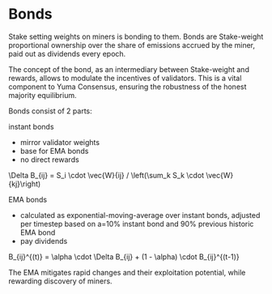 # Bonds

Stake setting weights on miners is bonding to them. Bonds are Stake-weight proportional ownership over the share of emissions accrued by the miner, paid out as dividends every epoch. 

The concept of the bond, as an intermediary between Stake-weight and rewards, allows to modulate the incentives of validators. This is a vital component to Yuma Consensus, ensuring the robustness of the honest majority equilibrium.

Bonds consist of 2 parts:

instant bonds
- mirror validator weights
- base for EMA bonds
- no direct rewards

\Delta B_{ij} = S_i \cdot \vec{W}{ij} / \left(\sum_k S_k \cdot \vec{W}{kj}\right)

EMA bonds 
- calculated as exponential-moving-average over instant bonds, adjusted per timestep based on a=10% instant bond and 90% previous historic EMA bond
- pay dividends 

B_{ij}^{(t)} = \alpha \cdot \Delta B_{ij} + (1 - \alpha) \cdot B_{ij}^{(t-1)}

The EMA mitigates rapid changes and their exploitation potential, while rewarding discovery of miners.
